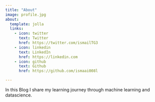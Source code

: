 ```yaml
---
title: "About"
image: profile.jpg
about:
  template: jolla
  links:
    - icon: twitter
      text: Twitter
      href: https://twitter.com/ismailTG3
    - icon: linkedin
      text: LinkedIn
      href: https://linkedin.com
    - icon: github
      text: Github
      href: https://github.com/ismaai008l

---
```


In this Blog I share my learning journey through machine learning and datascience.
